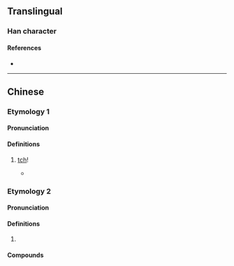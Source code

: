 {{character info/new}}
==Translingual==

===Han character===
{{Han char|rn=30|rad=口|as=07|sn=10|four=|canj=RJWJ|ids=⿰口車}}

====References====
* {{Han ref|kx=0193.051|dkj=03727|hdz=10626.080|uh=5513|ud=21779}}

----

==Chinese==

===Etymology 1===
{{zh-forms}}

====Pronunciation====
{{zh-pron
|c=ce1
|cat=intj
}}

====Definitions====
{{zh-hanzi}}

# {{lb|zh|Cantonese}} [[tch]]!
#* {{quote-book|lang=zh|year=1957|author={{w2|zh|王力}}|chapter={{lang|zh|穗語舉例（二）&middot;血的教訓（續）}}|title={{lang|zh|廣東話淺談}}|trans-title=|edition=1st|publisher={{lang|zh|文字改革出版社}}|pageurl=|page=97}}
#*: {{zh-x|「噉\咁{gam2} 你 又 唔 去 告發 佢哋\佢地？」「'''車'''！如果 捉 佢哋\佢地 坐 咗\左 一陣 監，又 放 返\番 出嚟{lai4}，畀\俾 佢 知道 係 我哋\我地 講 嘅，嗰陣\個{go2}陣 重 衰 添！」|&ldquo;And you didn't report them?&rdquo; &ldquo;'''Tch'''! They'd be put in jail for a while, then be let out again; and imagine if they found out that we reported them! Even worse!&rdquo;|C-GZ}}

===Etymology 2===
{{zh-forms}}

====Pronunciation====
{{zh-pron
|m=chē
|cat=
}}

====Definitions====
{{zh-hanzi}}

# {{rfdef|zh}}

====Compounds====
{{zh-der|唓嗻}}